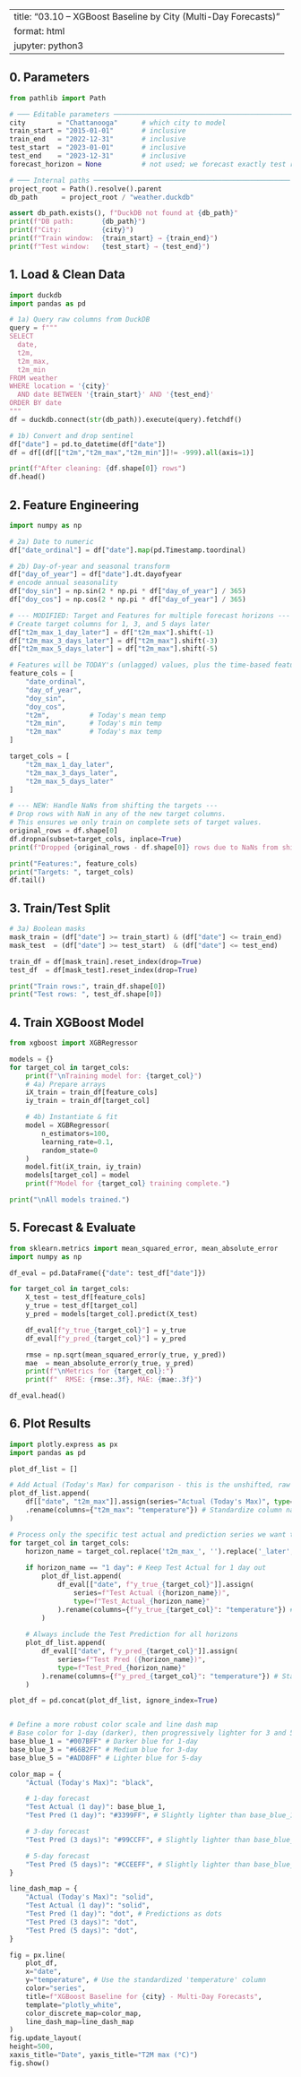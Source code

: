 ---
title: "03.10 – XGBoost Baseline by City (Multi-Day Forecasts)"
format: html
jupyter: python3
----------------

## 0. Parameters

```python
from pathlib import Path

# ─── Editable parameters ─────────────────────────────────────────────
city        = "Chattanooga"      # which city to model
train_start = "2015-01-01"       # inclusive
train_end   = "2022-12-31"       # inclusive
test_start  = "2023-01-01"       # inclusive
test_end    = "2023-12-31"       # inclusive
forecast_horizon = None          # not used; we forecast exactly test range

# ─── Internal paths ─────────────────────────────────────────────────
project_root = Path().resolve().parent
db_path      = project_root / "weather.duckdb"

assert db_path.exists(), f"DuckDB not found at {db_path}"
print(f"DB path:       {db_path}")
print(f"City:          {city}")
print(f"Train window:  {train_start} → {train_end}")
print(f"Test window:   {test_start} → {test_end}")

```


## 1. Load & Clean Data

```python
import duckdb
import pandas as pd

# 1a) Query raw columns from DuckDB
query = f"""
SELECT
  date,
  t2m,
  t2m_max,
  t2m_min
FROM weather
WHERE location = '{city}'
  AND date BETWEEN '{train_start}' AND '{test_end}'
ORDER BY date
"""
df = duckdb.connect(str(db_path)).execute(query).fetchdf()

# 1b) Convert and drop sentinel
df["date"] = pd.to_datetime(df["date"])
df = df[(df[["t2m","t2m_max","t2m_min"]]!= -999).all(axis=1)]

print(f"After cleaning: {df.shape[0]} rows")
df.head()
```

## 2. Feature Engineering

```python
import numpy as np

# 2a) Date to numeric
df["date_ordinal"] = df["date"].map(pd.Timestamp.toordinal)

# 2b) Day-of-year and seasonal transform
df["day_of_year"] = df["date"].dt.dayofyear
# encode annual seasonality
df["doy_sin"] = np.sin(2 * np.pi * df["day_of_year"] / 365)
df["doy_cos"] = np.cos(2 * np.pi * df["day_of_year"] / 365)

# --- MODIFIED: Target and Features for multiple forecast horizons ---
# Create target columns for 1, 3, and 5 days later
df["t2m_max_1_day_later"] = df["t2m_max"].shift(-1)
df["t2m_max_3_days_later"] = df["t2m_max"].shift(-3)
df["t2m_max_5_days_later"] = df["t2m_max"].shift(-5)

# Features will be TODAY's (unlagged) values, plus the time-based features for TODAY
feature_cols = [
    "date_ordinal",
    "day_of_year",
    "doy_sin",
    "doy_cos",
    "t2m",          # Today's mean temp
    "t2m_min",      # Today's min temp
    "t2m_max"       # Today's max temp
]

target_cols = [
    "t2m_max_1_day_later",
    "t2m_max_3_days_later",
    "t2m_max_5_days_later"
]

# --- NEW: Handle NaNs from shifting the targets ---
# Drop rows with NaN in any of the new target columns.
# This ensures we only train on complete sets of target values.
original_rows = df.shape[0]
df.dropna(subset=target_cols, inplace=True)
print(f"Dropped {original_rows - df.shape[0]} rows due to NaNs from shifting targets.")

print("Features:", feature_cols)
print("Targets: ", target_cols)
df.tail()
```

## 3. Train/Test Split

```python
# 3a) Boolean masks
mask_train = (df["date"] >= train_start) & (df["date"] <= train_end)
mask_test  = (df["date"] >= test_start)  & (df["date"] <= test_end)

train_df = df[mask_train].reset_index(drop=True)
test_df  = df[mask_test].reset_index(drop=True)

print("Train rows:", train_df.shape[0])
print("Test rows: ", test_df.shape[0])
```

## 4. Train XGBoost Model

```python
from xgboost import XGBRegressor

models = {}
for target_col in target_cols:
    print(f"\nTraining model for: {target_col}")
    # 4a) Prepare arrays
    iX_train = train_df[feature_cols]
    iy_train = train_df[target_col]

    # 4b) Instantiate & fit
    model = XGBRegressor(
        n_estimators=100,
        learning_rate=0.1,
        random_state=0
    )
    model.fit(iX_train, iy_train)
    models[target_col] = model
    print(f"Model for {target_col} training complete.")

print("\nAll models trained.")
```

## 5. Forecast & Evaluate

```python
from sklearn.metrics import mean_squared_error, mean_absolute_error
import numpy as np

df_eval = pd.DataFrame({"date": test_df["date"]})

for target_col in target_cols:
    X_test = test_df[feature_cols]
    y_true = test_df[target_col]
    y_pred = models[target_col].predict(X_test)

    df_eval[f"y_true_{target_col}"] = y_true
    df_eval[f"y_pred_{target_col}"] = y_pred

    rmse = np.sqrt(mean_squared_error(y_true, y_pred))
    mae  = mean_absolute_error(y_true, y_pred)
    print(f"\nMetrics for {target_col}:")
    print(f"  RMSE: {rmse:.3f}, MAE: {mae:.3f}")

df_eval.head()
```

## 6. Plot Results

```python
import plotly.express as px
import pandas as pd

plot_df_list = []

# Add Actual (Today's Max) for comparison - this is the unshifted, raw t2m_max
plot_df_list.append(
    df[["date", "t2m_max"]].assign(series="Actual (Today's Max)", type="Actual_Today")
    .rename(columns={"t2m_max": "temperature"}) # Standardize column name
)

# Process only the specific test actual and prediction series we want to plot
for target_col in target_cols:
    horizon_name = target_col.replace('t2m_max_', '').replace('_later', '')
    
    if horizon_name == "1 day": # Keep Test Actual for 1 day out
        plot_df_list.append(
            df_eval[["date", f"y_true_{target_col}"]].assign(
                series=f"Test Actual ({horizon_name})",
                type=f"Test_Actual_{horizon_name}"
            ).rename(columns={f"y_true_{target_col}": "temperature"}) # Standardize column name
        )
    
    # Always include the Test Prediction for all horizons
    plot_df_list.append(
        df_eval[["date", f"y_pred_{target_col}"]].assign(
            series=f"Test Pred ({horizon_name})",
            type=f"Test_Pred_{horizon_name}"
        ).rename(columns={f"y_pred_{target_col}": "temperature"}) # Standardize column name
    )

plot_df = pd.concat(plot_df_list, ignore_index=True)


# Define a more robust color scale and line dash map
# Base color for 1-day (darker), then progressively lighter for 3 and 5 days
base_blue_1 = "#007BFF" # Darker blue for 1-day
base_blue_3 = "#66B2FF" # Medium blue for 3-day
base_blue_5 = "#ADD8FF" # Lighter blue for 5-day

color_map = {
    "Actual (Today's Max)": "black",

    # 1-day forecast
    "Test Actual (1 day)": base_blue_1,
    "Test Pred (1 day)": "#3399FF", # Slightly lighter than base_blue_1

    # 3-day forecast
    "Test Pred (3 days)": "#99CCFF", # Slightly lighter than base_blue_3

    # 5-day forecast
    "Test Pred (5 days)": "#CCEEFF", # Slightly lighter than base_blue_5
}

line_dash_map = {
    "Actual (Today's Max)": "solid",
    "Test Actual (1 day)": "solid",
    "Test Pred (1 day)": "dot", # Predictions as dots
    "Test Pred (3 days)": "dot",
    "Test Pred (5 days)": "dot",
}

fig = px.line(
    plot_df,
    x="date",
    y="temperature", # Use the standardized 'temperature' column
    color="series",
    title=f"XGBoost Baseline for {city} - Multi-Day Forecasts",
    template="plotly_white",
    color_discrete_map=color_map,
    line_dash_map=line_dash_map
)
fig.update_layout(
height=500,
xaxis_title="Date", yaxis_title="T2M max (°C)")
fig.show()
```